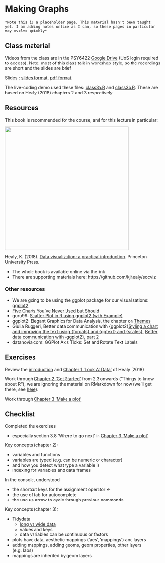 # Making Graphs

```block
*Note this is a placeholder page. This material hasn't been taught yet. I am adding notes online as I can, so these pages in particular may evolve quickly*
```

## Class material

Videos from the class are in the PSY6422 [Google Drive](https://drive.google.com/drive/folders/1IbnGAO2Gn4u9T_qze5zhZyU9E8qNmdHh?usp=sharing) (UoS login required to access). Note: most of this class talk in workshop style, so the recordings are short and the slides are brief

Slides : [slides format](https://docs.google.com/presentation/d/1DbStojATmr9ZH4_23-F24uqZZ_9M9LkenGLFlwWZBig/edit?usp=sharing), [pdf format](https://drive.google.com/file/d/1A1ZtzJdDjYH7kqmdlTwSfKqVrYXo_lJ0/view?usp=sharing).

The live-coding demo used these files: [class3a.R](static/class3a.R) and [class3b.R](static/class3b.R). These are based on Healy (2018) chapters 2 and 3 respectively.
  
## Resources

This book is recommended for the course, and for this lecture in particular:

<img src="images/dv-cover-pupress.jpeg" style="width: 400px; float: center;">

Healy, K. (2018). [Data visualization: a practical introduction](https://socviz.co/). Princeton University Press. 

* The whole book is available online via the link  
* There are supporting materials here: https://github.com/kjhealy/socviz  
 
 
### Other resources 

* We are going to be using the ggplot package for our visualisations: [ggplot2](https://ggplot2.tidyverse.org/)
* [Five Charts You’ve Never Used but Should](https://policyviz.com/2021/02/08/five-charts-youve-never-used-but-should/)
* guru99: [Scatter Plot in R using ggplot2 (with Example)](https://www.guru99.com/r-scatter-plot-ggplot2.html)
* ggplot2: Elegant Graphics for Data Analysis, the chapter on [Themes](https://ggplot2-book.org/polishing.html)
* Giulia Ruggeri, Better data communication with {ggplot2}[Styling a chart and improving the text using {forcats} and {ggtext} and {scales}](https://giulia-ruggeri.medium.com/better-data-communication-with-ggplot2-92fbcfea2c6e), [Better data communication with {ggplot2}, part 2](https://giulia-ruggeri.medium.com/better-data-communication-with-ggplot2-part-2-615a5180ccb)
* datanovia.com: [GGPlot Axis Ticks: Set and Rotate Text Labels](https://www.datanovia.com/en/blog/ggplot-axis-ticks-set-and-rotate-text-labels/)

## Exercises

Review the [introduction](https://socviz.co) and [Chapter 1 'Look At Data'](https://socviz.co/lookatdata.html) of Healy (2018)

Work through [Chapter 2 'Get Started'](https://socviz.co/gettingstarted.html) from 2.3 onwards ("Things to know about R"), we are ignoring the material on RMarkdown for now (we'll get there, see [here](https://tomstafford.github.io/psy6422/rmarkdown.html)).

Work through [Chapter 3 'Make a plot'](https://socviz.co/makeplot.html)

## Checklist

Completed the exercises  

 * especially section 3.8 'Where to go next' in [Chapter 3 'Make a plot'](https://socviz.co/makeplot.html)

Key concepts (chapter 2):  

* variables and functions
* variables are typed (e.g. can be numeric or character)
 * and how you detect what type a variable is
* indexing for variables and data frames

In the console, understood  

  * the shortcut keys for the assignment operator <- 
  * the use of tab for autocomplete
  * the use up arrow to cycle through previous commands

Key concepts (chapter 3):  

* Tidydata
  * [long vs wide data](https://en.wikipedia.org/wiki/Wide_and_narrow_data)
  * values and keys
  * data variables can be continuous or factors 
* plots have data, aesthetic mappings ('aes', 'mappings') and layers
* adding mappings, adding geoms, geom properties, other layers (e.g. labs)
* mappings are inherited by geom layers
